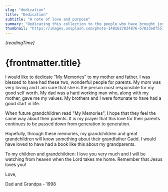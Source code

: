 ```yaml
---
slug: "dedication"
title: "Dedication"
subtitle: "A note of love and purpose"
summary: "Dedicating this collection to the people who have brought joy to my life."
thumbnail: "https://images.unsplash.com/photo-1481627834876-b7833e8f5570?auto=format&fit=crop&w=1200&h=675&q=80"
---
```


_{readingTime}_

# {frontmatter.title}

I would like to dedicate "My Memories" to my mother and father. I was blessed to
have had these two, wonderful people for parents. My mom was very loving and I
am sure that she is the person most responsible for my good self worth. My dad
was a hard working man who, along with my mother, gave me my values. My brothers
and I were fortunate to have had a good start in life.

When future grandchildren read "My Memories", I hope that they feel the same way
about their parents. It is my prayer that this love for their parents continues
to be passed down from generation to generation.

Hopefully, through these memories, my grandchildren and great grandchildren will
know something about their grandfather Gadd. I would have loved to have had a
book like this about my grandparents.

To my children and grandchildren: I love you very much and I will be watching
from heaven when the Lord takes me home. Remember that Jesus loves you!

Love,

Dad and Grandpa - 1998
